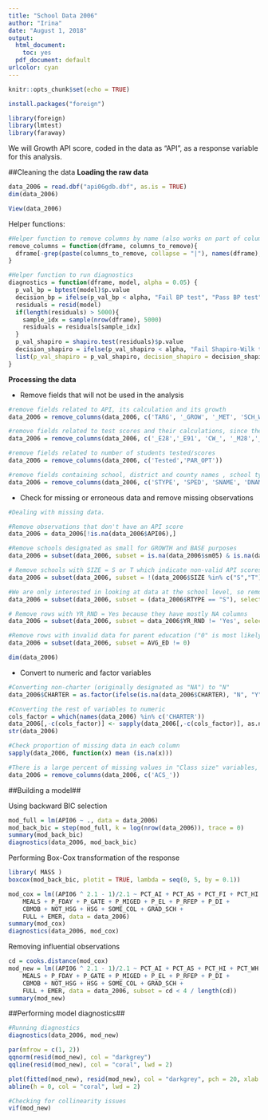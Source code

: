 ```yaml
---
title: "School Data 2006"
author: "Irina"
date: "August 1, 2018"
output:
  html_document: 
    toc: yes
  pdf_document: default
urlcolor: cyan
---
```


```r
knitr::opts_chunk$set(echo = TRUE)
```

```r
install.packages("foreign")
```
```r
library(foreign)
library(lmtest)
library(faraway)
```

We will Growth API score, coded in the data as "API<YY>", as a response variable for this analysis.

##Cleaning the data
**Loading the raw data**

```r
data_2006 = read.dbf("api06gdb.dbf", as.is = TRUE)
dim(data_2006)
```
```r
View(data_2006)
```

Helper functions:
```r
#Helper function to remove columns by name (also works on part of column name)
remove_columns = function(dframe, columns_to_remove){
  dframe[-grep(paste(columns_to_remove, collapse = "|"), names(dframe), ignore.case = TRUE)]
}
```
```r
#Helper function to run diagnostics
diagnostics = function(dframe, model, alpha = 0.05) {
  p_val_bp = bptest(model)$p.value
  decision_bp = ifelse(p_val_bp < alpha, "Fail BP test", "Pass BP test")
  residuals = resid(model)
  if(length(residuals) > 5000){
    sample_idx = sample(nrow(dframe), 5000)
    residuals = residuals[sample_idx]
  }
  p_val_shapiro = shapiro.test(residuals)$p.value
  decision_shapiro = ifelse(p_val_shapiro < alpha, "Fail Shapiro-Wilk test", "Pass Shapiro-Wilk test")
  list(p_val_shapiro = p_val_shapiro, decision_shapiro = decision_shapiro, p_val_bp = p_val_bp, decision_bp = decision_bp)
}    

```

**Processing the data**

- Remove fields that will not be used in the analysis

```r
#remove fields related to API, its calculation and its growth
data_2006 = remove_columns(data_2006, c('TARG', '_GROW', '_MET', 'SCH_WIDE', 'API05', '_API06','_API05','COMP_IMP', 'BOTH', 'TARGET', 'GROWTH', '_NUM', '_SIG', 'VALID', 'MEDIAN06', 'MEDIAN05','AA_NUM','AI_NUM','AS_NUM','FI_NUM','HI_NUM','PI_NUM', 'WH_NUM', 'FLAG', 'PCT_RESP'))

#remove fields related to test scores and their calculations, since they serve as a basis of calculating API and will be highly correlated with API score
data_2006 = remove_columns(data_2006, c('_E28','_E91', 'CW_', '_M28','_M91','_S28','_S91','_H28','_H91','_R28','_L28','_S28','_M28','VCHS_','PCHS_','TOT_'))

#remove fields related to number of students tested/scores 
data_2006 = remove_columns(data_2006, c('Tested','PAR_OPT'))

#remove fields containing school, district and county names , school type, schoold code and percent of enrollments
data_2006 = remove_columns(data_2006, c('STYPE', 'SPED', 'SNAME', 'DNAME', 'CNAME', 'CDS', 'PEN_', 'ENROLL'))

```

- Check for missing or erroneous data and remove missing observations

```r
#Dealing with missing data.

#Remove observations that don't have an API score
data_2006 = data_2006[!is.na(data_2006$API06),]

#Remove schools designated as small for GROWTH and BASE purposes
data_2006 = subset(data_2006, subset = is.na(data_2006$sm05) & is.na(data_2006$sm06), select = !(colnames(data_2006) %in% c('sm05','sm06')))

# Remove schools with SIZE = S or T which indicate non-valid API scores
data_2006 = subset(data_2006, subset = !(data_2006$SIZE %in% c("S","T")), select =!(colnames(data_2006) %in% c('SIZE')))

#We are only interested in looking at data at the school level, so removing rows related to district and state data
data_2006 = subset(data_2006, subset = (data_2006$RTYPE == "S"), select =!(colnames(data_2006) %in% c('RTYPE')))

# Remove rows with YR_RND = Yes because they have mostly NA columns
data_2006 = subset(data_2006, subset = data_2006$YR_RND != 'Yes', select =!(colnames(data_2006) %in% c('YR_RND')))

#Remove rows with invalid data for parent education ("0" is most likely missing data)
data_2006 = subset(data_2006, subset = AVG_ED != 0)

dim(data_2006)

```

- Convert to numeric and factor variables

```r
#Converting non-charter (originally designated as "NA") to "N"
data_2006$CHARTER = as.factor(ifelse(is.na(data_2006$CHARTER), "N", "Y"))

#Converting the rest of variables to numeric
cols_factor = which(names(data_2006) %in% c('CHARTER'))
data_2006[,-c(cols_factor)] <- sapply(data_2006[,-c(cols_factor)], as.numeric)
str(data_2006)

```

```r
#Check proportion of missing data in each column
sapply(data_2006, function(x) mean (is.na(x)))

```
```r
#There is a large percent of missing values in "Class size" variables, so we have to remove them.
data_2006 = remove_columns(data_2006, c('ACS_'))
```

##Building a model##

Using backward BIC selection
```r
mod_full = lm(API06 ~ ., data = data_2006)
mod_back_bic = step(mod_full, k = log(nrow(data_2006)), trace = 0)
summary(mod_back_bic)
diagnostics(data_2006, mod_back_bic)

```
Performing Box-Cox transformation of the response
```r
library( MASS )
boxcox(mod_back_bic, plotit = TRUE, lambda = seq(0, 5, by = 0.1))
```

```r
mod_cox = lm((API06 ^ 2.1 - 1)/2.1 ~ PCT_AI + PCT_AS + PCT_FI + PCT_HI + PCT_WH + 
    MEALS + P_FDAY + P_GATE + P_MIGED + P_EL + P_RFEP + P_DI + 
    CBMOB + NOT_HSG + HSG + SOME_COL + GRAD_SCH + 
    FULL + EMER, data = data_2006)
summary(mod_cox)
diagnostics(data_2006, mod_cox)
```
Removing influential observations

```r
cd = cooks.distance(mod_cox)
mod_new = lm((API06 ^ 2.1 - 1)/2.1 ~ PCT_AI + PCT_AS + PCT_HI + PCT_WH + 
    MEALS + P_FDAY + P_GATE + P_MIGED + P_EL + P_RFEP + P_DI + 
    CBMOB + NOT_HSG + HSG + SOME_COL + GRAD_SCH + 
    FULL + EMER, data = data_2006, subset = cd < 4 / length(cd))
summary(mod_new)
```

##Performing model diagnostics##

```r
#Running diagnostics
diagnostics(data_2006, mod_new)

par(mfrow = c(1, 2))
qqnorm(resid(mod_new), col = "darkgrey")
qqline(resid(mod_new), col = "coral", lwd = 2)

plot(fitted(mod_new), resid(mod_new), col = "darkgrey", pch = 20, xlab = "Fitted", ylab = "Residual", main = "Fitted vs. Residual Plot")
abline(h = 0, col = "coral", lwd = 2)

#Checking for collinearity issues
vif(mod_new)

```

